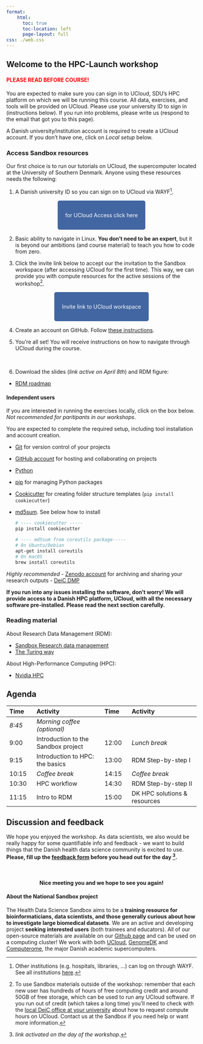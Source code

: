 ```yaml
---
format: 
    html:
      toc: true
      toc-location: left
      page-layout: full
css: ./web.css
---
```


:::{.hero-banner}
# Welcome to the HPC-Launch workshop 
:::

#### <span style="color: red;">PLEASE READ BEFORE COURSE!</span>


:::{.callout-warning title="Required preparation"}
You are expected to make sure you can sign in to UCloud, SDU’s HPC platform on which we will be running this course. All data, exercises, and tools will be provided on UCloud. Please use your university ID to sign in (instructions below). If you run into problems, please write us (respond to the email that got you to this page).

A Danish university/institution account is required to create a UCloud account.  If you don't have one, click on *Local setup* below. 
:::

### Access Sandbox resources
Our first choice is to run our tutorials on UCloud, the supercomputer located at the University of Southern Denmark. Anyone using these resources needs the following:

 1. A Danish university ID so you can sign on to UCloud via WAYF^[Other institutions (e.g. hospitals, libraries, ...) can log on through WAYF. See all institutions [here](https://www.wayf.dk/da/institutioner-i-wayf).]. 

&nbsp;

 <p align="center">
  <a href="https://cloud.sdu.dk" style="background-color: #4266A1; color: #FFFFFF; padding: 30px 20px; text-decoration: none; border-radius: 5px;">
    for UCloud Access
    click here
  </a>
</p>

&nbsp;

 2. Basic ability to navigate in Linux. **You don't need to be an expert**, but it is beyond our ambitions (and course material) to teach you how to code from zero.

 3. Click the invite link below to accept our the invitation to the Sandbox workspace (after accessing UCloud for the first time). This way, we can provide you with compute resources for the active sessions of the workshop^[To use Sandbox materials outside of the workshop: remember that each new user has hundreds of hours of free computing credit and around 50GB of free storage, which can be used to run any UCloud software. If you run out of credit (which takes a long time) you'll need to check with the [local DeiC office at your university](https://www.deic.dk/en/Front-Office) about how to request compute hours on UCloud. Contact us at the Sandbox if you need help or want more information.].

 &nbsp;

 <p align="center">
  <a href="https://cloud.sdu.dk/app/projects/invite/67a8c23a-4eab-4f3d-8d32-745ab537fe9f" style="background-color: #4266A1; color: #FFFFFF; padding: 30px 20px; text-decoration: none; border-radius: 5px;">
    Invite link to
    UCloud workspace
  </a>
</p>

&nbsp;

4. Create an account on GitHub. Follow [these instructions](https://docs.github.com/en/get-started/start-your-journey/creating-an-account-on-github). 

5. You’re all set! You will receive instructions on how to navigate through UCloud during the course.

&nbsp;

6. Download the slides (*link active on April 8th*) and RDM figure:

<!--
 <p align="center">
  <a href="./GwasSandbox_slides.zip" download="Unavai">
    <button class="btn small-button">Download slides</button>
  </a>
</p>
-->

- [RDM roadmap](https://hds-sandbox.github.io/RDM_biodata_course/develop/cheatSheet.html)

#### Independent users 
If you are interested in running the exercises locally, click on the box below. *Not recommended for paritipants in our workshops*.

:::{.callout-warning title="Local setup required if not using UCloud" collapse="true"}

You are expected to complete the required setup, including tool installation and account creation. 

- [Git](https://git-scm.com/downloads) for version control of your projects
- [GitHub account](https://github.com/) for hosting and collaborating on projects
- [Python](https://www.python.org/)
- [pip](https://pip.pypa.io/en/stable/installation/) for managing Python packages
- [Cookicutter](https://cookiecutter.readthedocs.io/en/stable/) for creating folder structure templates (`pip install cookiecutter`)
- [md5sum](https://www.gnu.org/software/coreutils/manual/html_node/md5sum-invocation.html). See below how to install
  ```.bash
  # ---- cookiecutter -----
  pip install cookiecutter

  # ---- md5sum from coreutils package-----
  # On Ubuntu/Debian
  apt-get install coreutils
  # On macOS
  brew install coreutils
  ```

*Highly recommended*
- [Zenodo account](https://zenodo.org/) for archiving and sharing your research outputs
- [DeiC DMP](https://dmp.deic.dk/plans)

**If you run into any issues installing the software, don't worry! We will provide access to a Danish HPC platform, UCloud, with all the necessary software pre-installed. Please read the next section carefully.**
:::

### Reading material

About Research Data Management (RDM): 

- [Sandbox Research data management](https://hds-sandbox.github.io/RDM_biodata_course/)
- [The Turing way](https://the-turing-way.netlify.app/reproducible-research/reproducible-research)  

About High-Performance Computing (HPC): 

- [Nvidia HPC](https://www.nvidia.com/en-us/glossary/high-performance-computing/)


## Agenda

| Time | Activity | Time | Activity |
|:-|:----|:-|:----|
| *8:45*	|	*Morning coffee (optional)* |  
| 9:00	|	Introduction to the Sandbox project | 12:00	|	*Lunch break* |
| 9:15	|	Introduction to HPC: the basics | 13:00	|	RDM Step-by-step I |
| 10:15	|	*Coffee break* |  14:15	|	*Coffee break* |
| 10:30	|	HPC workflow | 14:30	|	RDM Step-by-step II |
| 11:15	|	Intro to RDM | 15:00	|	DK HPC solutions & resources |

## Discussion and feedback

We hope you enjoyed the workshop. As data scientists, we also would be really happy for some quantifiable info and feedback - we want to build things that the Danish health data science community is excited to use. <b>Please, fill up the [feedback form]() before you head out for the day ^[*link activated on the day of the workshop*.].</b>

&nbsp;

:::{.callout-note  appearance="simple" icon=false} 
<h4 align=center>Nice meeting you and we hope to see you again!</h4> 
::: 

#### About the National Sandbox project 

The Health Data Science Sandbox aims to be a **training resource for bioinformaticians, data scientists, and those generally curious about how to investigate large biomedical datasets**. We are an active and developing project **seeking interested users** (both trainees and educators). All of our open-source materials are available on our [Github page](https://github.com/hds-sandbox) and can be used on a computing cluster! We work with both [UCloud](https://cloud/sdu.dk), [GenomeDK](https://genome.au.dk) and [Computerome](https://www.computerome.dk/), the major Danish academic supercomputers.
